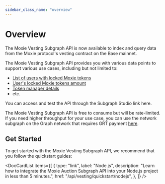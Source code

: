 ```yaml
---
sidebar_class_name: "overview"
---
```



# Overview

The Moxie Vesting Subgraph API is now available to index and query data from the Moxie protocol's vesting contract on the Base mainnet.

The Moxie Vesting Subgraph API provides you with various data points to support various use cases, including but not limited to:

- [List of users with locked Moxie tokens](./03-users/01-get-all-users-with-moxie-locked.mdx)
- [User's locked Moxie tokens amount](./03-users/02-get-users-locked-moxie-amount.mdx)
- [Token manager details](./04-token-manager/01-get-token-manager-details.mdx)
- etc.

You can access and test the API through the Subgraph Studio link <Link to={url.vesting_subgraphs}>here</Link>.

The Moxie Vesting Subgraph API is free to consume but will be rate-limited. If you need higher throughput for your use case, you can use the network subgraph on the Graph network that requires GRT payment [here](https://thegraph.com/explorer/subgraphs/BuR6zAj2GSVZz6smGbJZkgQx8S6GUS881R493ZYZKSk3?view=Query&chain=arbitrum-one).

## Get Started

To get started with the Moxie Vesting Subgraph API, we recommend that you follow the quickstart guides:

<DocCardList
  items={[
    {
      type: "link",
      label: "Node.js",
      description:
        "Learn how to integrate the Moxie Auction Subgraph API into your Node.js project in less than 5 minutes.",
      href: "/api/vesting/quickstart/nodejs",
    },
  ]}
/>
